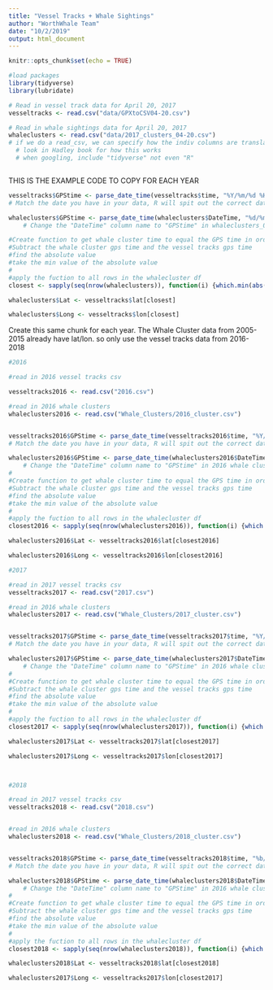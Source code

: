 ```yaml
---
title: "Vessel Tracks + Whale Sightings"
author: "WorthWhale Team"
date: "10/2/2019"
output: html_document
---
```


```r
knitr::opts_chunk$set(echo = TRUE)
```


```r
#load packages
library(tidyverse)
library(lubridate)

```

```r

# Read in vessel track data for April 20, 2017
vesseltracks <- read.csv("data/GPXtoCSV04-20.csv")

# Read in whale sightings data for April 20, 2017
whaleclusters <- read.csv("data/2017_clusters_04-20.csv")
# if we do a read_csv, we can specify how the indiv columns are translated
  # look in Hadley book for how this works
  # when googling, include "tidyverse" not even "R"



```

THIS IS THE EXAMPLE CODE TO COPY FOR EACH YEAR

```r

vesseltracks$GPStime <- parse_date_time(vesseltracks$time, "%Y/%m/%d %H:%M:%S", tz = "America/Dominica")
# Match the date you have in your data, R will spit out the correct date format. For Dominica, you have to set the time zone, otherwise R assumes UTC format

whaleclusters$GPStime <- parse_date_time(whaleclusters$DateTime, "%d/%m/%Y %H:%M:%S", tz = "America/Dominica")
    # Change the "DateTime" column name to "GPStime" in whaleclusters_0420_2017

#Create function to get whale cluster time to equal the GPS time in order to connect vessel track lat long to whale cluster lat long
#Subtract the whale cluster gps time and the vessel tracks gps time 
#find the absolute value 
#take the min value of the absolute value
#
#apply the fuction to all rows in the whalecluster df
closest <- sapply(seq(nrow(whaleclusters)), function(i) {which.min(abs(whaleclusters$GPStime[i] - vesseltracks$GPStime))})

whaleclusters$Lat <- vesseltracks$lat[closest]

whaleclusters$Long <- vesseltracks$lon[closest]

```

Create this same chunk for each year. The Whale Cluster data from 2005-2015 already have lat/lon. so only use the vessel tracks data from 2016-2018

```r
#2016

#read in 2016 vessel tracks csv

vesseltracks2016 <- read.csv("2016.csv")

#read in 2016 whale clusters
whaleclusters2016 <- read.csv("Whale_Clusters/2016_cluster.csv")


vesseltracks2016$GPStime <- parse_date_time(vesseltracks2016$time, "%Y/%m/%d %H:%M:%S", tz = "America/Dominica")
# Match the date you have in your data, R will spit out the correct date format. For Dominica, you have to set the time zone, otherwise R assumes UTC format

whaleclusters2016$GPStime <- parse_date_time(whaleclusters2016$DateTime, "%d/%m/%y %H:%M:%S", tz = "America/Dominica")
    # Change the "DateTime" column name to "GPStime" in 2016 whale clusters: change Y to y because the year is in two digit format, not four. 
#
#Create function to get whale cluster time to equal the GPS time in order to connect vessel track lat long to whale cluster lat long
#Subtract the whale cluster gps time and the vessel tracks gps time 
#find the absolute value 
#take the min value of the absolute value
#
#apply the fuction to all rows in the whalecluster df
closest2016 <- sapply(seq(nrow(whaleclusters2016)), function(i) {which.min(abs(whaleclusters2016$GPStime[i] - vesseltracks2016$GPStime))})

whaleclusters2016$Lat <- vesseltracks2016$lat[closest2016]

whaleclusters2016$Long <- vesseltracks2016$lon[closest2016]


```

```r
#2017

#read in 2017 vessel tracks csv
vesseltracks2017 <- read.csv("2017.csv")

#read in 2016 whale clusters
whaleclusters2017 <- read.csv("Whale_Clusters/2017_cluster.csv")


vesseltracks2017$GPStime <- parse_date_time(vesseltracks2017$time, "%Y/%m/%d %H:%M:%S", tz = "America/Dominica")
# Match the date you have in your data, R will spit out the correct date format. For Dominica, you have to set the time zone, otherwise R assumes UTC format

whaleclusters2017$GPStime <- parse_date_time(whaleclusters2017$DateTime, "%d/%m/%y %H:%M:%S", tz = "America/Dominica")
    # Change the "DateTime" column name to "GPStime" in 2016 whale clusters: change Y to y because the year is in two digit format, not four. 
#
#Create function to get whale cluster time to equal the GPS time in order to connect vessel track lat long to whale cluster lat long
#Subtract the whale cluster gps time and the vessel tracks gps time 
#find the absolute value 
#take the min value of the absolute value
#
#apply the fuction to all rows in the whalecluster df
closest2017 <- sapply(seq(nrow(whaleclusters2017)), function(i) {which.min(abs(whaleclusters2017$GPStime[i] - vesseltracks2017$GPStime))})

whaleclusters2017$Lat <- vesseltracks2017$lat[closest2017]

whaleclusters2017$Long <- vesseltracks2017$lon[closest2017]




```

```r
#2018

#read in 2017 vessel tracks csv
vesseltracks2018 <- read.csv("2018.csv")


#read in 2016 whale clusters
whaleclusters2018 <- read.csv("Whale_Clusters/2018_cluster.csv")


vesseltracks2018$GPStime <- parse_date_time(vesseltracks2018$time, "%b/%d/%Y %H:%M:%S", tz = "America/Dominica")
# Match the date you have in your data, R will spit out the correct date format. For Dominica, you have to set the time zone, otherwise R assumes UTC format

whaleclusters2018$GPStime <- parse_date_time(whaleclusters2018$DateTime, "%d/%m/%y %H:%M:%S", tz = "America/Dominica")
    # Change the "DateTime" column name to "GPStime" in 2016 whale clusters: change Y to y because the year is in two digit format, not four. 
#
#Create function to get whale cluster time to equal the GPS time in order to connect vessel track lat long to whale cluster lat long
#Subtract the whale cluster gps time and the vessel tracks gps time 
#find the absolute value 
#take the min value of the absolute value
#
#apply the fuction to all rows in the whalecluster df
closest2018 <- sapply(seq(nrow(whaleclusters2018)), function(i) {which.min(abs(whaleclusters2018$GPStime[i] - vesseltracks2018$GPStime))})

whaleclusters2018$Lat <- vesseltracks2018$lat[closest2018]

whaleclusters2017$Long <- vesseltracks2017$lon[closest2017]



```


